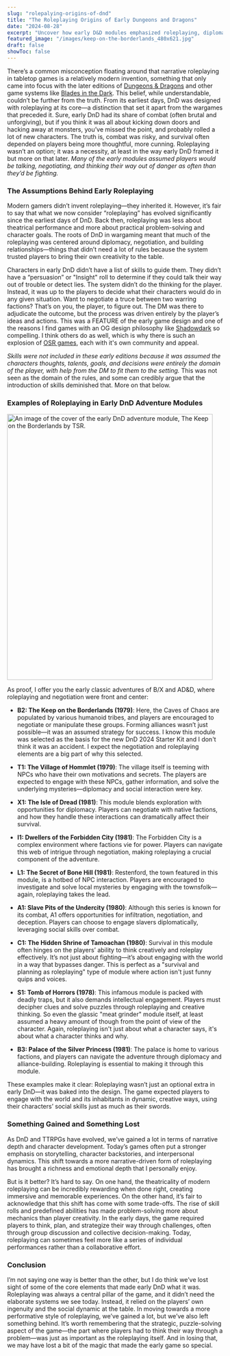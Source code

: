 ```yaml
---
slug: "rolepalying-origins-of-dnd"
title: "The Roleplaying Origins of Early Dungeons and Dragons"
date: "2024-08-28"
excerpt: "Uncover how early D&D modules emphasized roleplaying, diplomacy, and problem-solving, shaping the evolution of the game from its wargaming roots."
featured_image: "/images/keep-on-the-borderlands_480x621.jpg"
draft: false
showToc: false
---
```


There’s a common misconception floating around that narrative roleplaying in tabletop games is a relatively modern invention, something that only came into focus with the later editions of <a href="https://www.dndbeyond.com/" target="_blank">Dungeons & Dragons</a> and other game systems like <a href="https://evilhat.com/product/blades-in-the-dark/" target="_blank">Blades in the Dark</a>. This belief, while understandable, couldn’t be further from the truth. From its earliest days, DnD was designed with roleplaying at its core—a distinction that set it apart from the wargames that preceded it. Sure, early DnD had its share of combat (often brutal and unforgiving), but if you think it was all about kicking down doors and hacking away at monsters, you’ve missed the point, and probably rolled a lot of new characters. The truth is, combat was risky, and survival often depended on players being more thoughtful, more cunning. Roleplaying wasn’t an option; it was a necessity, at least in the way early DnD framed it but more on that later. *Many of the early modules assumed players would be talking, negotiating, and thinking their way out of danger as often than they’d be fighting.*

### The Assumptions Behind Early Roleplaying

Modern gamers didn’t invent roleplaying—they inherited it. However, it’s fair to say that what we now consider “roleplaying” has evolved significantly since the earliest days of DnD. Back then, roleplaying was less about theatrical performance and more about practical problem-solving and character goals. The roots of DnD in wargaming meant that much of the roleplaying was centered around diplomacy, negotiation, and building relationships—things that didn’t need a lot of rules because the system trusted players to bring their own creativity to the table.

Characters in early DnD didn’t have a list of skills to guide them. They didn’t have a “persuasion” or "Insight" roll to determine if they could talk their way out of trouble or detect lies. The system didn’t do the thinking for the player. Instead, it was up to the players to decide what their characters would do in any given situation. Want to negotiate a truce between two warring factions? That’s on you, the player, to figure out. The DM was there to adjudicate the outcome, but the process was driven entirely by the player’s ideas and actions. This was a FEATURE of the early game design and one of the reasons I find games with an OG design philosophy like <a href="https://www.thearcanelibrary.com/pages/shadowdark" target="_blank">Shadowdark</a> so compelling. I think others do as well, which is why there is such an explosion of <a href="https://www.drivethrurpg.com/en/browse?legFilter1=45582" target="_blank">OSR games</a>, each with it's own community and appeal.

*Skills were not included in these early editions because it was assumed the characters thoughts, talents, goals, and decisions were entirely the domain of the player, with help from the DM to fit them to the setting.*  This was not seen as the domain of the rules, and some can credibly argue that the introduction of skills deminished that.  More on that below.

### Examples of Roleplaying in Early DnD Adventure Modules

<img src="/images/keep-on-the-borderlands_480x621.jpg" alt="An image of the cover of the early DnD adventure module, The Keep on the Borderlands by TSR." width="480" height="621" />

As proof, I offer you the early classic adventures of B/X and AD&D, where roleplaying and negotiation were front and center:

- **B2: The Keep on the Borderlands (1979)**: Here, the Caves of Chaos are populated by various humanoid tribes, and players are encouraged to negotiate or manipulate these groups. Forming alliances wasn’t just possible—it was an assumed strategy for success. I know this module was selected as the basis for the new DnD 2024 Starter Kit and I don't think it was an accident. I expect the negotiation and roleplaying elements are a big part of why this selected.

- **T1: The Village of Hommlet (1979)**: The village itself is teeming with NPCs who have their own motivations and secrets. The players are expected to engage with these NPCs, gather information, and solve the underlying mysteries—diplomacy and social interaction were key.

- **X1: The Isle of Dread (1981)**: This module blends exploration with opportunities for diplomacy. Players can negotiate with native factions, and how they handle these interactions can dramatically affect their survival.

- **I1: Dwellers of the Forbidden City (1981)**: The Forbidden City is a complex environment where factions vie for power. Players can navigate this web of intrigue through negotiation, making roleplaying a crucial component of the adventure.

- **L1: The Secret of Bone Hill (1981)**: Restenford, the town featured in this module, is a hotbed of NPC interaction. Players are encouraged to investigate and solve local mysteries by engaging with the townsfolk—again, roleplaying takes the lead.

- **A1: Slave Pits of the Undercity (1980)**: Although this series is known for its combat, A1 offers opportunities for infiltration, negotiation, and deception. Players can choose to engage slavers diplomatically, leveraging social skills over combat.

- **C1: The Hidden Shrine of Tamoachan (1980)**: Survival in this module often hinges on the players’ ability to think creatively and roleplay effectively. It’s not just about fighting—it’s about engaging with the world in a way that bypasses danger.  This is perfect as a "survival and planning as roleplaying" type of module where action isn't just funny quips and voices.

- **S1: Tomb of Horrors (1978)**: This infamous module is packed with deadly traps, but it also demands intellectual engagement. Players must decipher clues and solve puzzles through roleplaying and creative thinking. So even the glassic "meat grinder" module itself, at least assumed a heavy amount of though from the point of view of the character.  Again, roleplaying isn't just about what a character says, it's about what a character thinks and why. 

- **B3: Palace of the Silver Princess (1981)**: The palace is home to various factions, and players can navigate the adventure through diplomacy and alliance-building. Roleplaying is essential to making it through this module.

These examples make it clear: Roleplaying wasn’t just an optional extra in early DnD—it was baked into the design. The game expected players to engage with the world and its inhabitants in dynamic, creative ways, using their characters’ social skills just as much as their swords.

### Something Gained and Something Lost

As DnD and TTRPGs have evolved, we’ve gained a lot in terms of narrative depth and character development. Today’s games often put a stronger emphasis on storytelling, character backstories, and interpersonal dynamics. This shift towards a more narrative-driven form of roleplaying has brought a richness and emotional depth that I personally enjoy.

But is it better? It’s hard to say. On one hand, the theatricality of modern roleplaying can be incredibly rewarding when done right, creating immersive and memorable experiences. On the other hand, it’s fair to acknowledge that this shift has come with some trade-offs. The rise of skill rolls and predefined abilities has made problem-solving more about mechanics than player creativity. In the early days, the game required players to think, plan, and strategize their way through challenges, often through group discussion and collective decision-making. Today, roleplaying can sometimes feel more like a series of individual performances rather than a collaborative effort.

### Conclusion
I’m not saying one way is better than the other, but I do think we’ve lost sight of some of the core elements that made early DnD what it was. Roleplaying was always a central pillar of the game, and it didn’t need the elaborate systems we see today. Instead, it relied on the players’ own ingenuity and the social dynamic at the table. In moving towards a more performative style of roleplaying, we’ve gained a lot, but we’ve also left something behind. It’s worth remembering that the strategic, puzzle-solving aspect of the game—the part where players had to think their way through a problem—was just as important as the roleplaying itself. And in losing that, we may have lost a bit of the magic that made the early game so special.
